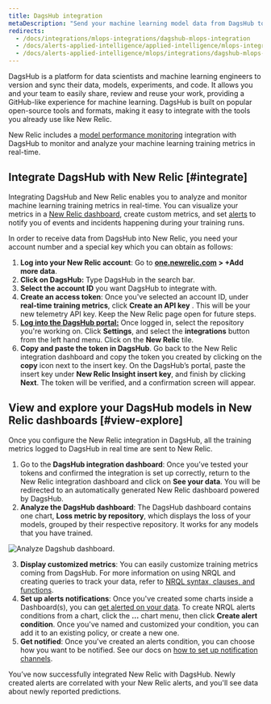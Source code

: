 ```yaml
---
title: DagsHub integration
metaDescription: "Send your machine learning model data from DagsHub to New Relic to understand your model's performance."
redirects:
  - /docs/integrations/mlops-integrations/dagshub-mlops-integration
  - /docs/alerts-applied-intelligence/applied-intelligence/mlops-integrations/dagshub-mlops-integration
  - /docs/alerts-applied-intelligence/mlops/integrations/dagshub-mlops-integration
---
```



DagsHub is a platform for data scientists and machine learning engineers to version and sync their data, models, experiments, and code. It allows you and your team to easily share, review and reuse your work, providing a GitHub-like experience for machine learning. DagsHub is built on popular open-source tools and formats, making it easy to integrate with the tools you already use like New Relic.

New Relic includes a [model performance monitoring](/docs/alerts-applied-intelligence/mlops/get-started/intro-mlops/) integration with DagsHub to monitor and analyze your machine learning training metrics in real-time.

## Integrate DagsHub with New Relic [#integrate]

Integrating DagsHub and New Relic enables you to analyze and monitor machine learning training metrics in real-time. You can visualize your metrics in a [New Relic dashboard](/docs/query-your-data/explore-query-data/dashboards/introduction-dashboards/), create custom metrics, and set [alerts](/docs/alerts-applied-intelligence/new-relic-alerts/learn-alerts/introduction-alerts/) to notify you of events and incidents happening during your training runs.

In order to receive data from DagsHub into New Relic, you need your account number and a special key which you can obtain as follows:

1. **Log into your New Relic account**: Go to **[one.newrelic.com](https://one.newrelic.com/all-capabilities) > +Add more data**.
2. **Click on DagsHub:** Type DagsHub in the search bar.
3. **Select the account ID** you want DagsHub to integrate with.
4. **Create an access token**: Once you've selected an account ID, under **real-time training metrics**, click **Create an API key** . This will be your new telemetry API key. Keep the New Relic page open for future steps.
5. **[Log into the DagsHub portal:](https://dagshub.com/user/login)** Once logged in, select the repository you're working on. Click **Settings**, and select the **integrations** button from the left hand menu. Click on the **New Relic** tile.
6. **Copy and paste the token in DagsHub**. Go back to the New Relic integration dashboard and copy the token you created by clicking on the **copy** icon next to the insert key. On the DagsHub’s portal, paste the insert key under **New Relic Insight insert key**, and finish by clicking **Next**. The token will be verified, and a confirmation screen will appear.

<InstallFeedback />

## View and explore your DagsHub models in New Relic dashboards [#view-explore]

Once you configure the New Relic integration in DagsHub, all the training metrics logged to DagsHub in real time are sent to New Relic.

1. Go to the **DagsHub integration dashboard**: Once you’ve tested your tokens and confirmed the integration is set up correctly, return to the New Relic integration dashboard and click on **See your data**. You will be redirected to an automatically generated New Relic dashboard powered by DagsHub.
2. **Analyze the DagsHub dashboard**: The DagsHub dashboard contains one chart, **Loss metric by repository**, which displays the loss of your models, grouped by their respective repository. It works for any models that you have trained.

<img
  title="Analyze Dagshub dashboard"
  alt="Analyze Dagshub dashboard."
  src={modelperformancemonitoringDasgshubDashboard}
/>

3. **Display customized metrics**: You can easily customize training metrics coming from DagsHub. For more information on using NRQL and creating queries to track your data, refer to [NRQL syntax, clauses, and functions](/docs/query-your-data/nrql-new-relic-query-language/get-started/nrql-syntax-clauses-functions/).
4. **Set up alerts notifications**: Once you've created some charts inside a Dashboard(s), you can [get alerted on your data](/docs/alerts-applied-intelligence/new-relic-alerts/alert-policies/create-edit-or-find-alert-policy/). To create NRQL alerts conditions from a chart, click the **...** chart menu, then click **Create alert condition**. Once you've named and customized your condition, you can add it to an existing policy, or create a new one.
5. **Get notified**: Once you've created an alerts condition, you can choose how you want to be notified. See our docs on [how to set up notification channels](/docs/alerts-applied-intelligence/new-relic-alerts/alert-notifications/notification-channels-control-where-send-alerts/).

You’ve now successfully integrated New Relic with DagsHub. Newly created alerts are correlated with your New Relic alerts, and you'll see data about newly reported predictions.
